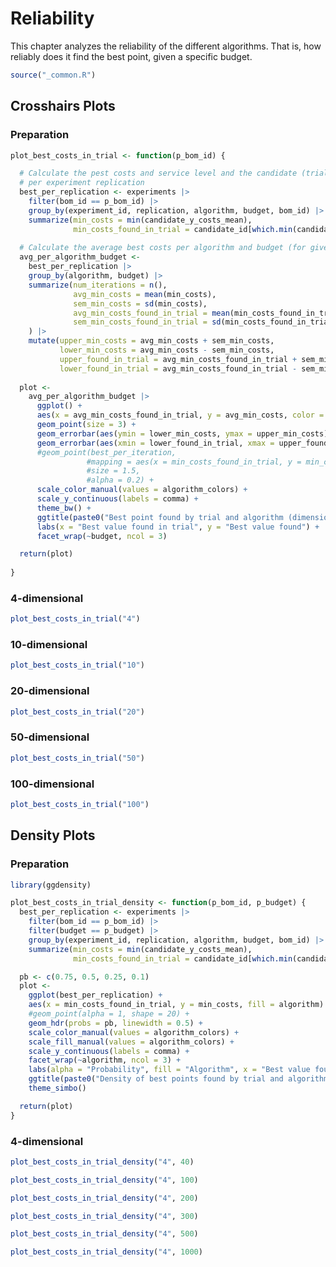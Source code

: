 # Reliability

This chapter analyzes the reliability of the different algorithms. That is, how reliably does it find the best point, given a specific budget.

```r
source("_common.R")
```

## Crosshairs Plots

### Preparation

```r
plot_best_costs_in_trial <- function(p_bom_id) {

  # Calculate the pest costs and service level and the candidate (trial) in which is was found
  # per experiment replication
  best_per_replication <- experiments |> 
    filter(bom_id == p_bom_id) |> 
    group_by(experiment_id, replication, algorithm, budget, bom_id) |> 
    summarize(min_costs = min(candidate_y_costs_mean),
              min_costs_found_in_trial = candidate_id[which.min(candidate_y_costs_mean)])
  
  # Calculate the average best costs per algorithm and budget (for given bom_id)
  avg_per_algorithm_budget <- 
    best_per_replication |> 
    group_by(algorithm, budget) |> 
    summarize(num_iterations = n(),
              avg_min_costs = mean(min_costs), 
              sem_min_costs = sd(min_costs),
              avg_min_costs_found_in_trial = mean(min_costs_found_in_trial),
              sem_min_costs_found_in_trial = sd(min_costs_found_in_trial)
    ) |> 
    mutate(upper_min_costs = avg_min_costs + sem_min_costs, 
           lower_min_costs = avg_min_costs - sem_min_costs,
           upper_found_in_trial = avg_min_costs_found_in_trial + sem_min_costs_found_in_trial,
           lower_found_in_trial = avg_min_costs_found_in_trial - sem_min_costs_found_in_trial)
  
  plot <-
    avg_per_algorithm_budget |> 
      ggplot() +
      aes(x = avg_min_costs_found_in_trial, y = avg_min_costs, color = algorithm) +
      geom_point(size = 3) +
      geom_errorbar(aes(ymin = lower_min_costs, ymax = upper_min_costs), width = 0) +
      geom_errorbar(aes(xmin = lower_found_in_trial, xmax = upper_found_in_trial), width = 0) +
      #geom_point(best_per_iteration, 
                 #mapping = aes(x = min_costs_found_in_trial, y = min_costs, color = algorithm), 
                 #size = 1.5,
                 #alpha = 0.2) +
      scale_color_manual(values = algorithm_colors) +
      scale_y_continuous(labels = comma) +
      theme_bw() +
      ggtitle(paste0("Best point found by trial and algorithm (dimensions = ", p_bom_id,")")) +
      labs(x = "Best value found in trial", y = "Best value found") +
      facet_wrap(~budget, ncol = 3)

  return(plot)
  
}

```

### 4-dimensional

```r
plot_best_costs_in_trial("4")
```

### 10-dimensional

```r
plot_best_costs_in_trial("10")
```
### 20-dimensional

```r
plot_best_costs_in_trial("20")
```


### 50-dimensional

```r
plot_best_costs_in_trial("50")
```
### 100-dimensional

```r
plot_best_costs_in_trial("100")
```

## Density Plots

### Preparation

```r
library(ggdensity)

plot_best_costs_in_trial_density <- function(p_bom_id, p_budget) {
  best_per_replication <- experiments |> 
    filter(bom_id == p_bom_id) |> 
    filter(budget == p_budget) |> 
    group_by(experiment_id, replication, algorithm, budget, bom_id) |> 
    summarize(min_costs = min(candidate_y_costs_mean),
              min_costs_found_in_trial = candidate_id[which.min(candidate_y_costs_mean)])

  pb <- c(0.75, 0.5, 0.25, 0.1) 
  plot <-
    ggplot(best_per_replication) +
    aes(x = min_costs_found_in_trial, y = min_costs, fill = algorithm) +
    #geom_point(alpha = 1, shape = 20) +
    geom_hdr(probs = pb, linewidth = 0.5) +
    scale_color_manual(values = algorithm_colors) +
    scale_fill_manual(values = algorithm_colors) +
    scale_y_continuous(labels = comma) +
    facet_wrap(~algorithm, ncol = 3) +
    labs(alpha = "Probability", fill = "Algorithm", x = "Best value found in trial", y = "Best value found") +
    ggtitle(paste0("Density of best points found by trial and algorithm (dim=", p_bom_id," / budget=", p_budget, ")")) +
    theme_simbo()

  return(plot)
}

```

### 4-dimensional

```r
plot_best_costs_in_trial_density("4", 40)
```


```r
plot_best_costs_in_trial_density("4", 100)
```
```r
plot_best_costs_in_trial_density("4", 200)
```
```r
plot_best_costs_in_trial_density("4", 300)
```

```r
plot_best_costs_in_trial_density("4", 500)
```

```r
plot_best_costs_in_trial_density("4", 1000)
```


